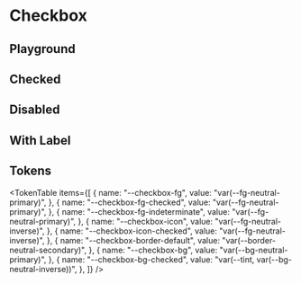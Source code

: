 



<Meta title="Checkbox" of={CheckboxStories} />

# Checkbox

<ThemeSelect />

## Playground

<Canvas of={CheckboxStories.Default} />
<Controls />

## Checked

<Canvas of={CheckboxStories.Checked} />

## Disabled

<Canvas of={CheckboxStories.Disabled} />

## With Label

<Canvas of={CheckboxStories.With_Label} />

## Tokens

<TokenTable
  items={[
    {
      name: "--checkbox-fg",
      value: "var(--fg-neutral-primary)",
    },
    {
      name: "--checkbox-fg-checked",
      value: "var(--fg-neutral-primary)",
    },
    {
      name: "--checkbox-fg-indeterminate",
      value: "var(--fg-neutral-primary)",
    },
    {
      name: "--checkbox-icon",
      value: "var(--fg-neutral-inverse)",
    },
    {
      name: "--checkbox-icon-checked",
      value: "var(--fg-neutral-inverse)",
    },
    {
      name: "--checkbox-border-default",
      value: "var(--border-neutral-secondary)",
    },
    {
      name: "--checkbox-bg",
      value: "var(--bg-neutral-primary)",
    },
    {
      name: "--checkbox-bg-checked",
      value: "var(--tint, var(--bg-neutral-inverse))",
    },
  ]}
/>

<Toaster className="sb-unstyled" position="bottom-right" />
